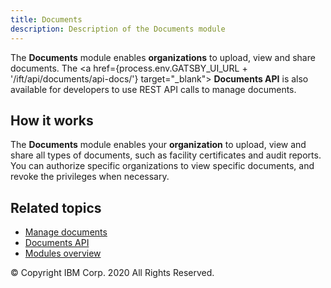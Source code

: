 ```yaml
---
title: Documents
description: Description of the Documents module
---
```


<PageDescription>

The **<SolutionName />** **Documents** module enables **organizations** to upload,
view and share documents. The <a href={process.env.GATSBY_UI_URL + '/ift/api/documents/api-docs/'} target="_blank">
**Documents API**</a> is also available for developers to use REST API calls to manage documents.

</PageDescription>

## How it works

The **Documents** module enables your **organization** to upload, view and share
all types of documents, such as facility certificates and audit reports. You can
authorize specific organizations to view specific documents, and revoke the
privileges when necessary.

## Related topics

- [Manage documents](/how-to/manage-documents)
- [Documents API](/apis/documents-api)
- [Modules overview](/modules/modules-overview)

<PageCopyright>© Copyright IBM Corp. 2020 All Rights Reserved.</PageCopyright>
